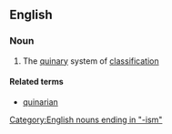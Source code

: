 ==English==
===Noun===
{{en-noun|-}}

# {{context|taxonomy}} The [[quinary]] system of [[classification]]

====Related terms====
*[[quinarian]]

[[Category:English nouns ending in "-ism"]]